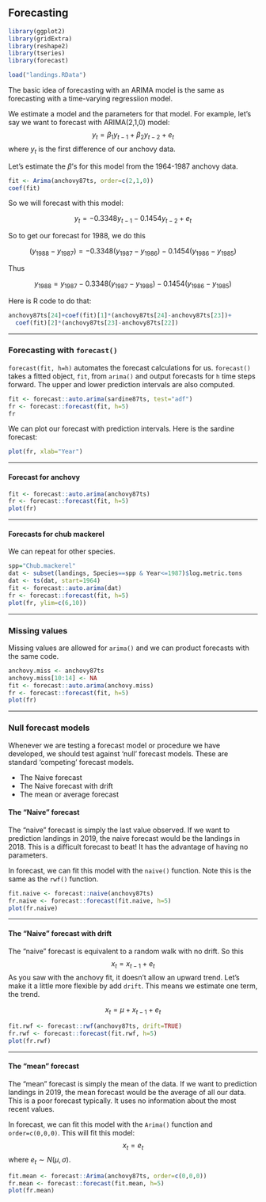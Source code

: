 ## Forecasting


```r
library(ggplot2)
library(gridExtra)
library(reshape2)
library(tseries)
library(forecast)
```

```r
load("landings.RData")
```


The basic idea of forecasting with an ARIMA model is the same as forecasting with a time-varying regressiion model.

We estimate a model and the parameters for that model.  For example, let's say we want to forecast with ARIMA(2,1,0) model:
$$y_t = \beta_1 y_{t-1} + \beta_2 y_{t-2} + e_t$$
where $y_t$ is the first difference of our anchovy data.


Let's estimate the $\beta$'s for this model from the 1964-1987 anchovy data.

```r
fit <- Arima(anchovy87ts, order=c(2,1,0))
coef(fit)
```

So we will forecast with this model:

$$y_t = -0.3348 y_{t-1} - 0.1454 y_{t-2} + e_t$$

So to get our forecast for 1988, we do this

$$(y_{1988}-y_{1987}) = -0.3348 (y_{1987}-y_{1986}) - 0.1454 (y_{1986}-y_{1985})$$

Thus

$$y_{1988} = y_{1987}-0.3348 (y_{1987}-y_{1986}) - 0.1454 (y_{1986}-y_{1985})$$

Here is R code to do that:

```r
anchovy87ts[24]+coef(fit)[1]*(anchovy87ts[24]-anchovy87ts[23])+
  coef(fit)[2]*(anchovy87ts[23]-anchovy87ts[22])
```

---

### Forecasting with `forecast()`

`forecast(fit, h=h)` automates the forecast calculations for us.  `forecast()` takes a fitted object, `fit`,  from `arima()` and output forecasts for `h` time steps forward.  The upper and lower prediction intervals are also computed.

```r
fit <- forecast::auto.arima(sardine87ts, test="adf")
fr <- forecast::forecast(fit, h=5)
fr
```

We can plot our forecast with prediction intervals.  Here is the sardine forecast:

```r
plot(fr, xlab="Year")
```

---

#### Forecast for anchovy {-}

```r
fit <- forecast::auto.arima(anchovy87ts)
fr <- forecast::forecast(fit, h=5)
plot(fr)
```

---

#### Forecasts for chub mackerel {-}

We can repeat for other species.

```r
spp="Chub.mackerel"
dat <- subset(landings, Species==spp & Year<=1987)$log.metric.tons
dat <- ts(dat, start=1964)
fit <- forecast::auto.arima(dat)
fr <- forecast::forecast(fit, h=5)
plot(fr, ylim=c(6,10))
```

---

### Missing values

Missing values are allowed for `arima()` and we can product forecasts with the same code.

```r
anchovy.miss <- anchovy87ts
anchovy.miss[10:14] <- NA
fit <- forecast::auto.arima(anchovy.miss)
fr <- forecast::forecast(fit, h=5)
plot(fr)
```

---

### Null forecast models

Whenever we are testing a forecast model or procedure we have developed, we should test against 'null' forecast models.  These are standard 'competing' forecast models.

* The Naive forecast
* The Naive forecast with drift
* The mean or average forecast

#### The "Naive" forecast {-}

The "naive" forecast is simply the last value observed.  If we want to prediction landings in 2019, the naive forecast would be the landings in 2018.  This is a difficult forecast to beat!  It has the advantage of having no parameters.

In forecast, we can fit this model with the `naive()` function.  Note this is the same as the `rwf()` function.

```r
fit.naive <- forecast::naive(anchovy87ts)
fr.naive <- forecast::forecast(fit.naive, h=5)
plot(fr.naive)
```

---

#### The "Naive" forecast with drift {-}

The "naive" forecast is equivalent to a random walk with no drift.  So this
$$x_t = x_{t-1} + e_t$$
As you saw with the anchovy fit, it doesn't allow an upward trend.  Let's make it a little more flexible by add `drift`.  This means we estimate one term, the trend.

$$x_t = \mu + x_{t-1} + e_t$$


```r
fit.rwf <- forecast::rwf(anchovy87ts, drift=TRUE)
fr.rwf <- forecast::forecast(fit.rwf, h=5)
plot(fr.rwf)
```

---

#### The "mean" forecast {-}

The "mean" forecast is simply the mean of the data.  If we want to prediction landings in 2019, the mean forecast would be the average of all our data.  This is a poor forecast typically.  It uses no information about the most recent values.

In forecast, we can fit this model with the `Arima()` function and `order=c(0,0,0)`.  This will fit this model:
$$x_t = e_t$$
where $e_t \sim N(\mu, \sigma)$.

```r
fit.mean <- forecast::Arima(anchovy87ts, order=c(0,0,0))
fr.mean <- forecast::forecast(fit.mean, h=5)
plot(fr.mean)
```
